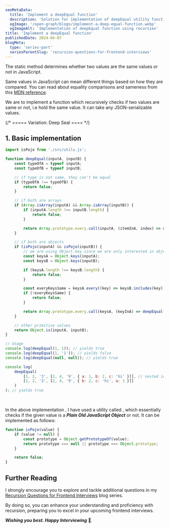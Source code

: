 ```yaml
---
seoMetaData:
  title: 'Implement a deepEqual function'
  description: 'Solution for implementation of deepEqual utility function question using recursion asked in frontend interviews.'
  ogImage: '/open-graph/blogs/implement-a-deep-equal-function.webp'
  ogImageAlt: 'Implementation of deepEqual function using recursion'
title: 'Implement a deepEqual function'
publishedDate: 2024-04-07
blogMeta:
  type: 'series-part'
  seriesParentSlug: 'recursion-questions-for-frontend-interviews'
---
```


The <InlineCode code="Object.is()" /> static method determines whether two values are the same values or not in JavaScript.

Same values in JavaScript can mean different things based on how they are compared. You can read about equality comparisons and sameness from this [MDN reference](https://developer.mozilla.org/en-US/docs/Web/JavaScript/Equality_comparisons_and_sameness#same-value_equality_using_object.is 'Visit MDN for Equality comparisons and sameness').

We are to implement a <InlineCode code="deepEqual" /> function which recursively checks if two values are same or not, i.e hold the same value. It can take any JSON-serializable values.

{/* ===== Variation: Deep Seal ==== */}

<section>

## 1. Basic implementation

```js title="./src/deepEqual.js"
import isPojo from './src/utils.js';

function deepEqual(inputA, inputB) {
	const typeOfA = typeof inputA;
	const typeOfB = typeof inputB;

	// if type is not same, they can't be equal
	if (typeOfA !== typeOfB) {
		return false;
	}

	// if both are arrays
	if (Array.isArray(inputA) && Array.isArray(inputB)) {
		if (inputA.length !== inputB.length) {
			return false;
		}

		return Array.prototype.every.call(inputA, (itemInA, index) => deepEqual(itemInA, inputB[index]));
	}

	// if both are objects
	if (isPojo(inputA) && isPojo(inputB)) {
		// we are using Object.key since we are only interested in objects own properties
		const keysA = Object.keys(inputA);
		const keysB = Object.keys(inputB);

		if (keysA.length !== keysB.length) {
			return false;
		}

		const everyKeysSame = keysA.every((key) => keysB.includes(key));
		if (!everyKeysSame) {
			return false;
		}

		return Array.prototype.every.call(keysA, (keyInA) => deepEqual(inputA[keyInA], inputB[keyInA]));
	}

	// other primitive values
	return Object.is(inputA, inputB);
}

// Usage
console.log(deepEqual(1, 1)); // yields true
console.log(deepEqual(1, '1')); // yields false
console.log(deepEqual(null, null)); // yields true

console.log(
	deepEqual(
		[1, 2, '3', [2, 4, '9', { a: 1, b: 2, c: 'hi' }]], // nested inputs
		[1, 2, '3', [2, 4, '9', { b: 2, c: 'hi', a: 1 }]]
	)
); // yields true
```

<br />

In the above implementation , I have used a utility called <InlineCode code="isPojo()"/>, which essentially checks if the given value is a **_Plain Old JavaScript Object_** or not. It can be implemented as follows:

```js title="./src/isPojo.js"
function isPojo(value) {
	if (value != null) {
		const prototype = Object.getPrototypeOf(value);
		return prototype === null || prototype === Object.prototype;
	}

	return false;
}
```

</section>

## Further Reading

I strongly encourage you to explore and tackle additional questions in my [Recursion Questions for Frontend Interviews](/blog/recursion-questions-for-frontend-interviews/ 'Find more question on recursion in the recursion questions for frontend interviews blog series') blog series.

By doing so, you can enhance your understanding and proficiency with recursion, preparing you to excel in your upcoming frontend interviews.

**_Wishing you best. Happy Interviewing_** 🫡.
